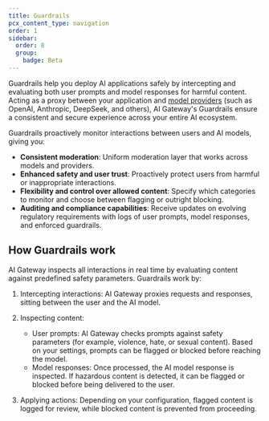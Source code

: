 ```yaml
---
title: Guardrails
pcx_content_type: navigation
order: 1
sidebar:
  order: 8
  group:
    badge: Beta
---
```


Guardrails help you deploy AI applications safely by intercepting and evaluating both user prompts and model responses for harmful content. Acting as a proxy between your application and [model providers](/ai-gateway/providers/) (such as OpenAI, Anthropic, DeepSeek, and others), AI Gateway's Guardrails ensure a consistent and secure experience across your entire AI ecosystem.

Guardrails proactively monitor interactions between users and AI models, giving you:

- **Consistent moderation**: Uniform moderation layer that works across models and providers.
- **Enhanced safety and user trust**: Proactively protect users from harmful or inappropriate interactions.
- **Flexibility and control over allowed content**: Specify which categories to monitor and choose between flagging or outright blocking.
- **Auditing and compliance capabilities**: Receive updates on evolving regulatory requirements with logs of user prompts, model responses, and enforced guardrails.

## How Guardrails work

AI Gateway inspects all interactions in real time by evaluating content against predefined safety parameters. Guardrails work by:

1. Intercepting interactions:
   AI Gateway proxies requests and responses, sitting between the user and the AI model.

2. Inspecting content:
   - User prompts: AI Gateway checks prompts against safety parameters (for example, violence, hate, or sexual content). Based on your settings, prompts can be flagged or blocked before reaching the model.
   - Model responses: Once processed, the AI model response is inspected. If hazardous content is detected, it can be flagged or blocked before being delivered to the user.

3. Applying actions:
   Depending on your configuration, flagged content is logged for review, while blocked content is prevented from proceeding.
